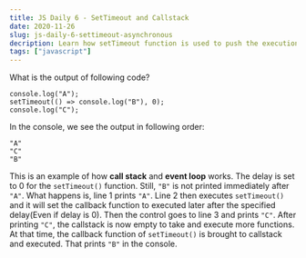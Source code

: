 ```yaml
---
title: JS Daily 6 - SetTimeout and Callstack
date: 2020-11-26
slug: js-daily-6-settimeout-asynchronous
decription: Learn how setTimeout function is used to push the execution of a function to last
tags: ["javascript"]
---
```



What is the output of following code?

```javascript{numberLines: true}
console.log("A");
setTimeout(() => console.log("B"), 0);
console.log("C");
```

<Divider />

In the console, we see the output in following order:

```
"A"
"C"
"B"
```

This is an example of how **call stack** and **event loop** works. The delay is set to 0 for the `setTimeout()` function. Still, `"B"` is not printed immediately after `"A"`. What happens is, line 1 prints `"A"`. Line 2 then executes `setTimeout()` and it will set the callback function to executed later after the specified delay(Even if delay is 0). Then the control goes to line 3 and prints `"C"`. After printing `"C"`, the callstack is now empty to take and execute more functions. At that time, the callback function of `setTimeout()` is brought to callstack and executed. That prints `"B"` in the console.
